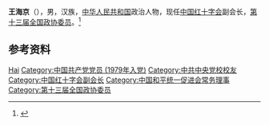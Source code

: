 '''王海京'''（{{bd|1960年|6月|}}），男，汉族，[[中华人民共和国|中华人民共和国]]政治人物，现任[[中国红十字会|中国红十字会]]副会长，[[第十三届全国政协委员|第十三届全国政协委员]]。<ref>{{Cite web|title=副会长王海京|url=https://www.redcross.org.cn/html/2017-06/6.html|accessdate=2020-10-04|work=中国红十字会|archive-date=2020-10-08|archive-url=https://web.archive.org/web/20201008024909/https://www.redcross.org.cn/html/2017-06/6.html|dead-url=no}}</ref>

== 参考资料 ==
{{reflist}}

{{中国人物小作品}}
{{中国和平统一促进会第八届理事会}}

{{Authority control}}
{{DEFAULTSORT:Wang王}}
[[Category:王姓|Hai]]
[[Category:中国共产党党员_(1979年入党)|Category:中国共产党党员 (1979年入党)]]
[[Category:中共中央党校校友|Category:中共中央党校校友]]
[[Category:中国红十字会副会长|Category:中国红十字会副会长]]
[[Category:中国和平统一促进会常务理事|Category:中国和平统一促进会常务理事]]
[[Category:第十三届全国政协委员|Category:第十三届全国政协委员]]